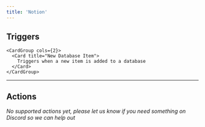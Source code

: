 ```yaml
---
title: 'Notion'
---
```


## Triggers


    <CardGroup cols={2}>
      <Card title="New Database Item">
        Triggers when a new item is added to a database
      </Card>
    </CardGroup>
  

---

## Actions

*No supported actions yet, please let us know if you need something on Discord so we can help out* 

